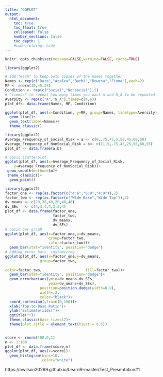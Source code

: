 ```yaml
---
title: "GGPLOT"
output:
  html_document:
    toc: true
    toc_float: true
    collapsed: false
    number_sections: false
    toc_depth: 1
    #code_folding: hide
---
```


```r
knitr::opts_chunk$set(message=FALSE,warning=FALSE, cache=TRUE)
```
```r
library(ggplot2)

# add "each" to keep both copies of the names together 
Names <- rep(c("Dara","Azalea","Barbi","Rowena","Fiona"),each=2)
MF <- rnorm(10,45,25) 
Condition <- rep(c("Social","Nonsocial"),5)
# "times=" to repeat how many times you want A and N_A to be repeated 
Aversity <- rep(c("A","N_A"),times=c(4,6))
plot_df<- data.frame(Names, MF, Condition) 

ggplot(plot_df, aes(x=Condition, y=MF, group=Names, linetype=Aversity))+ 
  geom_line()+
  geom_text(label=Names)+
  theme_classic()

```

```r
library(ggplot2)
Average_Frequency_of_Social_Risk = a <- c(0,.75,45,5,50,45,60,50)
Average_Frequency_of_NonSocial_Risk = b<- c(11,5,.75,45,25,55,60,55)
plot_df <- data.frame(a,b)

# basic scatterplot
ggplot(plot_df, aes(x=Average_Frequency_of_Social_Risk,
    y=Average_Frequency_of_NonSocial_Risk))+
 geom_smooth(method=lm)+
 theme_classic()+
  geom_point()


```

  


```r
library(ggplot2)
factor_one <- rep(as.factor(c("4:6","6:9","4:9")),2)
factor_two <- rep(as.factor(c("Wide Base","Wide Top")),3)
dv_means <- c(20,30,40,20,40,40)
dv_SEs   <- c(4,3.4,4,3,2,4)
plot_df <- data.frame(factor_one,
                      factor_two,
                      dv_means,
                      dv_SEs)
# basic bar graph
ggplot(plot_df, aes(x=factor_one,y=dv_means,
                    group=factor_two,
                    color=factor_two))+
  geom_bar(stat="identity", position="dodge")
# adding error bars, customizing
ggplot(plot_df, aes(x=factor_one,y=dv_means,
                group=factor_two,
                    
color=factor_two,                    fill=factor_two))+    
  geom_bar(stat="identity", position="dodge")+
  geom_errorbar(aes(ymin=dv_means-dv_SEs,
                    ymax=dv_means+dv_SEs),
                position=position_dodge(width=0.9),
                width=.2,
                color="black")+
  coord_cartesian(ylim=c(0,100))+
  xlab("Top-to-Base Ratio")+
  ylab("Estimate(xids)")+
  ggtitle("")+
  theme_classic(base_size=12)+
  theme(plot.title = element_text(hjust = 0.5))
  
```


```r
score <- rnorm(100,0,1)
n <- 1:100
plot_df <- data.frame(score,n)
ggplot(plot_df, aes(x=score))+
  geom_histogram(bins=10,
                 color="white")
```


https://nwilson20289.github.io/LearnR--master/Test_Presentation#1



